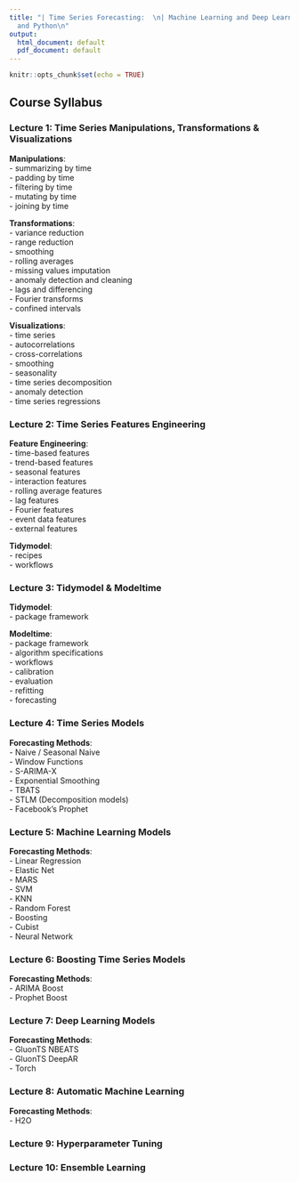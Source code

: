 ```yaml
---
title: "| Time Series Forecasting:  \n| Machine Learning and Deep Learning with R
  and Python\n"
output:
  html_document: default
  pdf_document: default
---
```


```r
knitr::opts_chunk$set(echo = TRUE)
```

## Course Syllabus

### Lecture 1: Time Series Manipulations, Transformations & Visualizations

**Manipulations**:  
- summarizing by time  
- padding by time  
- filtering by time  
- mutating by time  
- joining by time  

**Transformations**:   
- variance reduction  
- range reduction  
- smoothing  
- rolling averages  
- missing values imputation  
- anomaly detection and cleaning  
- lags and differencing  
- Fourier transforms  
- confined intervals  

**Visualizations**:  
- time series  
- autocorrelations  
- cross-correlations  
- smoothing  
- seasonality  
- time series decomposition  
- anomaly detection  
- time series regressions  


### Lecture 2: Time Series Features Engineering

**Feature Engineering**:  
- time-based features  
- trend-based features  
- seasonal features  
- interaction features  
- rolling average features  
- lag features  
- Fourier features  
- event data features  
- external features  

**Tidymodel**:  
- recipes  
- workflows  


### Lecture 3: Tidymodel & Modeltime

**Tidymodel**:  
- package framework  

**Modeltime**:  
- package framework  
- algorithm specifications  
- workflows  
- calibration  
- evaluation  
- refitting  
- forecasting  


### Lecture 4: Time Series Models

**Forecasting Methods**:  
- Naive / Seasonal Naive  
- Window Functions  
- S-ARIMA-X  
- Exponential Smoothing  
- TBATS  
- STLM (Decomposition models)  
- Facebook's Prophet  


### Lecture 5: Machine Learning Models

**Forecasting Methods**:  
- Linear Regression  
- Elastic Net  
- MARS  
- SVM  
- KNN  
- Random Forest  
- Boosting  
- Cubist  
- Neural Network  


### Lecture 6: Boosting Time Series Models

**Forecasting Methods**:  
- ARIMA Boost  
- Prophet Boost  


### Lecture 7: Deep Learning Models

**Forecasting Methods**:  
- GluonTS NBEATS  
- GluonTS DeepAR  
- Torch  


### Lecture 8: Automatic Machine Learning

**Forecasting Methods**:  
- H2O  


### Lecture 9: Hyperparameter Tuning


### Lecture 10: Ensemble Learning


